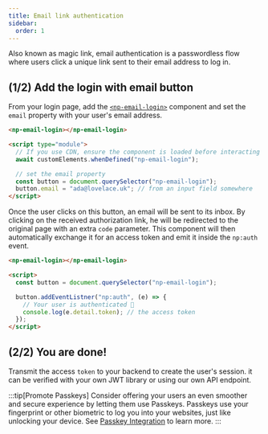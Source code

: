 ```yaml
---
title: Email link authentication
sidebar:
  order: 1
---
```


Also known as magic link, email authentication is a passwordless flow where users click a unique link sent to their email address to log in.

## (1/2) Add the login with email button

From your login page, add the [`<np-email-login>`](/reference/components/np-email-login) component and set the `email` property with your user's email address.

```html
<np-email-login></np-email-login>

<script type="module">
  // If you use CDN, ensure the component is loaded before interacting with it.
  await customElements.whenDefined("np-email-login");

  // set the email property
  const button = document.querySelector("np-email-login");
  button.email = "ada@lovelace.uk"; // from an input field somewhere
</script>
```

Once the user clicks on this button, an email will be sent to its inbox.
By clicking on the received authorization link, he will be redirected to the original page with an extra `code` parameter.
This component will then automatically exchange it for an access token and emit it inside the `np:auth` event.

```html
<np-email-login></np-email-login>

<script>
  const button = document.querySelector("np-email-login");

  button.addEventListner("np:auth", (e) => {
    // Your user is authenticated 🎉
    console.log(e.detail.token); // the access token
  });
</script>
```

## (2/2) You are done!

Transmit the access `token` to your backend to create the user's session. it can be verified with your own JWT library or using our own API endpoint.


<LinkCard title="Verifying the access token" description="" href="/guides/tokens" />

:::tip[Promote Passkeys]
Consider offering your users an even smoother and secure experience by letting them use Passkeys.
Passkeys use your fingerprint or other biometric to log you into your websites, just like unlocking your device.
See [Passkey Integration](/guides/passkeys) to learn more.
:::
